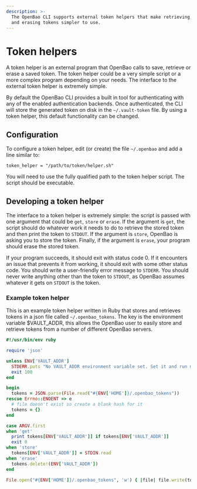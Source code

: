 ```yaml
---
description: >-
  The OpenBao CLI supports external token helpers that make retrieving, setting
  and erasing tokens simpler to use.
---
```


# Token helpers

A token helper is an external program that OpenBao calls to save, retrieve or erase
a saved token. The token helper could be a very simple script or a more complex
program depending on your needs. The interface to the external token helper is
extremely simple.

By default the OpenBao CLI provides a built in tool for authenticating with any
of the enabled authentication backends. Once authenticated, the CLI will store
the generated token on disk in the `~/.vault-token` file. By using a token helper,
this default functionality can be changed.

## Configuration

To configure a token helper, edit (or create) the file `~/.openbao` and add a line similar to:

```
token_helper = "/path/to/token/helper.sh"
```

You will need to use the fully qualified path to the token helper script. The script should be executable.

## Developing a token helper

The interface to a token helper is extremely simple: the script is passed with one argument that could be `get`, `store` or `erase`. If the argument is `get`, the script should do whatever work it needs to do to retrieve the stored token and then print the token to `STDOUT`. If the argument is `store`, OpenBao is asking you to store the token. Finally, if the argument is `erase`, your program should erase the stored token.

If your program succeeds, it should exit with status code 0. If it encounters an issue that prevents it from working, it should exit with some other status code. You should write a user-friendly error message to `STDERR`. You should never write anything other than the token to `STDOUT`, as OpenBao assumes whatever it gets on `STDOUT` is the token.

### Example token helper

This is an example token helper written in Ruby that stores and retrieves tokens in a json file called `~/.openbao_tokens`. The key is the environment variable \$VAULT_ADDR, this allows the OpenBao user to easily store and retrieve tokens from a number of different OpenBao servers.

```ruby
#!/usr/bin/env ruby

require 'json'

unless ENV['VAULT_ADDR']
  STDERR.puts "No VAULT_ADDR environment variable set. Set it and run me again!"
  exit 100
end

begin
  tokens = JSON.parse(File.read("#{ENV['HOME']}/.openbao_tokens"))
rescue Errno::ENOENT => e
  # file doesn't exist so create a blank hash for it
  tokens = {}
end

case ARGV.first
when 'get'
  print tokens[ENV['VAULT_ADDR']] if tokens[ENV['VAULT_ADDR']]
  exit 0
when 'store'
  tokens[ENV['VAULT_ADDR']] = STDIN.read
when 'erase'
  tokens.delete!(ENV['VAULT_ADDR'])
end

File.open("#{ENV['HOME']}/.openbao_tokens", 'w') { |file| file.write(tokens.to_json) }
```
